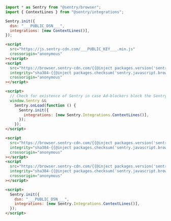 <SignInNote />

```javascript {tabTitle: ESM}
import * as Sentry from "@sentry/browser";
import { ContextLines } from "@sentry/integrations";

Sentry.init({
  dsn: "___PUBLIC_DSN___",
  integrations: [new ContextLines()],
});
```

```html {tabTitle: Loader}
<script
  src="https://js.sentry-cdn.com/___PUBLIC_KEY___.min.js"
  crossorigin="anonymous"
></script>
<script
  src="https://browser.sentry-cdn.com/{{@inject packages.version('sentry.javascript.browser') }}/contextlines.min.js"
  integrity="sha384-{{@inject packages.checksum('sentry.javascript.browser', 'contextlines.min.js', 'sha384-base64') }}"
  crossorigin="anonymous"
></script>

<script>
  // Check for existence of Sentry in case Ad-blockers block the Sentry Loader Script
  window.Sentry &&
    Sentry.onLoad(function () {
      Sentry.init({
        integrations: [new Sentry.Integrations.ContextLines()],
      });
    });
</script>
```

```html {tabTitle: CDN}
<script
  src="https://browser.sentry-cdn.com/{{@inject packages.version('sentry.javascript.browser') }}/bundle.tracing.min.js"
  integrity="sha384-{{@inject packages.checksum('sentry.javascript.browser', 'bundle.tracing.min.js', 'sha384-base64') }}"
  crossorigin="anonymous"
></script>
<script
  src="https://browser.sentry-cdn.com/{{@inject packages.version('sentry.javascript.browser') }}/contextlines.min.js"
  integrity="sha384-{{@inject packages.checksum('sentry.javascript.browser', 'contextlines.min.js', 'sha384-base64') }}"
  crossorigin="anonymous"
></script>

<script>
  Sentry.init({
    dsn: "___PUBLIC_DSN___",
    integrations: [new Sentry.Integrations.ContextLines()],
  });
</script>
```

